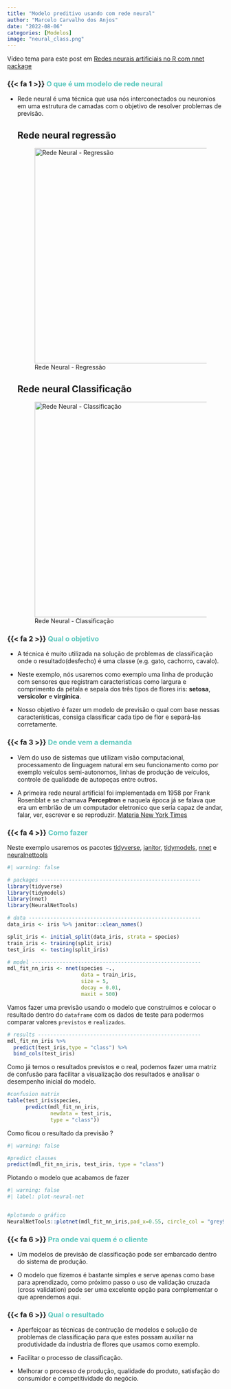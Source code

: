 ```yaml
---
title: "Modelo preditivo usando com rede neural"
author: "Marcelo Carvalho dos Anjos"
date: "2022-08-06"
categories: [Modelos]
image: "neural_class.png"
---
```


::: {.callout-tip appearance="simple"}
Vídeo tema para este post em [Redes neurais artificiais no R com nnet package](https://youtu.be/UKXYGGzHc0A){target="_blank"}
:::

### {{< fa 1 >}} [**O que é um modelo de rede neural**]{style="color: #5AC8BE ;"}

-   Rede neural é uma técnica que usa nós interconectados ou neuronios em uma estrutura de camadas com o objetivo de resolver problemas de previsão.

    ::: panel-tabset
    ## Rede neural regressão

    ![Rede Neural - Regressão](neural_reg.png){alt="Rede Neural - Regressão" width="500"}

    ## Rede neural Classificação

    ![Rede Neural - Classificação](neural_class.png){alt="Rede Neural - Classificação" width="500"}
    :::

### {{< fa 2 >}} [**Qual o objetivo**]{style="color: #5AC8BE ;"}

-   A técnica é muito utilizada na solução de problemas de classificação onde o resultado(desfecho) é uma classe (e.g. gato, cachorro, cavalo).

-   Neste exemplo, nós usaremos como exemplo uma linha de produção com sensores que registram características como largura e comprimento da pétala e sepala dos três tipos de flores iris: **setosa**, **versicolor** e **virgínica**.

-   Nosso objetivo é fazer um modelo de previsão o qual com base nessas características, consiga classificar cada tipo de flor e separá-las corretamente.

### {{< fa 3 >}} [**De onde vem a demanda**]{style="color: #5AC8BE ;"}

-   Vem do uso de sistemas que utilizam visão computacional, processamento de linguagem natural em seu funcionamento como por exemplo veículos semi-autonomos, linhas de produção de veículos, controle de qualidade de autopeças entre outros.

-   A primeira rede neural artificial foi implementada em 1958 por Frank Rosenblat e se chamava **Perceptron** e naquela época já se falava que era um embrião de um computador eletronico que seria capaz de andar, falar, ver, escrever e se reproduzir. [Materia New York Times](https://www.nytimes.com/1958/07/13/archives/electronic-brain-teaches-itself.html){target="_blank"}

### {{< fa 4 >}} [**Como fazer**]{style="color: #5AC8BE ;"}

Neste exemplo usaremos os pacotes [tidyverse](https://www.tidyverse.org/){target="_blank"}, [janitor](https://cran.r-project.org/web/packages/janitor/vignettes/janitor.html){target="_blank"}, [tidymodels](https://www.tidymodels.org/){target="_blank"}, [nnet](https://cran.r-project.org/web/packages/nnet/index.html){target="_blank"} e [neuralnettools](https://www.jstatsoft.org/article/view/v085i11){target="_blank"}

```r
#| warning: false

# packages ----------------------------------------------------
library(tidyverse)
library(tidymodels)
library(nnet)
library(NeuralNetTools)

# data --------------------------------------------------------
data_iris <- iris %>% janitor::clean_names()

split_iris <- initial_split(data_iris, strata = species)
train_iris <- training(split_iris)
test_iris  <- testing(split_iris)

# model -------------------------------------------------------
mdl_fit_nn_iris <- nnet(species ~., 
                        data = train_iris, 
                        size = 5, 
                        decay = 0.01, 
                        maxit = 500)

```

Vamos fazer uma previsão usando o modelo que construímos e colocar o resultado dentro do `dataframe` com os dados de teste para podermos comparar valores `previstos` e `realizados`.

```r
# results -----------------------------------------------------
mdl_fit_nn_iris %>% 
  predict(test_iris,type = "class") %>%
  bind_cols(test_iris)
```

Como já temos o resultados previstos e o real, podemos fazer uma matriz de confusão para facilitar a visualização dos resultados e analisar o desempenho inicial do modelo.

```r
#confusion matrix
table(test_iris$species,
      predict(mdl_fit_nn_iris,
              newdata = test_iris, 
              type = "class"))
```

Como ficou o resultado da previsão ?

```r
#| warning: false

#predict classes
predict(mdl_fit_nn_iris, test_iris, type = "class")

```

Plotando o modelo que acabamos de fazer

```r
#| warning: false
#| label: plot-neural-net


#plotando o gráfico
NeuralNetTools::plotnet(mdl_fit_nn_iris,pad_x=0.55, circle_col = "grey90")

```

### {{< fa 6 >}} [**Pra onde vai quem é o cliente**]{style="color: #5AC8BE ;"}

-   Um modelos de previsão de classificação pode ser embarcado dentro do sistema de produção.

-   O modelo que fizemos é bastante simples e serve apenas como base para aprendizado, como próximo passo o uso de validação cruzada (cross validation) pode ser uma excelente opção para complementar o que aprendemos aqui.

### {{< fa 6 >}} [**Qual o resultado**]{style="color: #5AC8BE ;"}

-   Aperfeiçoar as técnicas de contrução de modelos e solução de problemas de classificação para que estes possam auxiliar na produtividade da industria de flores que usamos como exemplo.

-   Facilitar o processo de classificação.

-   Melhorar o processo de produção, qualidade do produto, satisfação do consumidor e competitividade do negócio.
